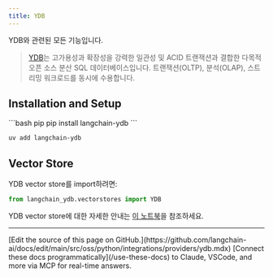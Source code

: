 ```yaml
---
title: YDB
---
```


YDB와 관련된 모든 기능입니다.

> [YDB](https://ydb.tech/)는 고가용성과 확장성을 강력한 일관성 및 ACID 트랜잭션과 결합한 다목적 오픈 소스 분산 SQL 데이터베이스입니다.
> 트랜잭션(OLTP), 분석(OLAP), 스트리밍 워크로드를 동시에 수용합니다.

## Installation and Setup

<CodeGroup>
```bash pip
pip install langchain-ydb
```

```bash uv
uv add langchain-ydb
```
</CodeGroup>

## Vector Store

YDB vector store를 import하려면:

```python
from langchain_ydb.vectorstores import YDB
```

YDB vector store에 대한 자세한 안내는 [이 노트북](/oss/python/integrations/vectorstores/ydb)을 참조하세요.

---

<Callout icon="pen-to-square" iconType="regular">
    [Edit the source of this page on GitHub.](https://github.com/langchain-ai/docs/edit/main/src/oss/python/integrations/providers/ydb.mdx)
</Callout>
<Tip icon="terminal" iconType="regular">
    [Connect these docs programmatically](/use-these-docs) to Claude, VSCode, and more via MCP for    real-time answers.
</Tip>

